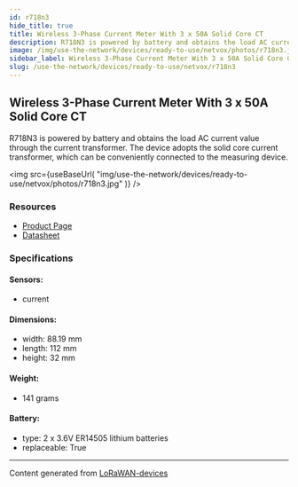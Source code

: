 ```yaml
---
id: r718n3
hide_title: true
title: Wireless 3-Phase Current Meter With 3 x 50A Solid Core CT
description: R718N3 is powered by battery and obtains the load AC current value through the current transformer. The device adopts the solid core current transformer, which can be conveniently connected to the measuring device.
image: /img/use-the-network/devices/ready-to-use/netvox/photos/r718n3.jpg
sidebar_label: Wireless 3-Phase Current Meter With 3 x 50A Solid Core CT
slug: /use-the-network/devices/ready-to-use/netvox/r718n3
---
```



## Wireless 3-Phase Current Meter With 3 x 50A Solid Core CT

R718N3 is powered by battery and obtains the load AC current value through the current transformer. The device adopts the solid core current transformer, which can be conveniently connected to the measuring device.

<img
src={useBaseUrl(
"img/use-the-network/devices/ready-to-use/netvox/photos/r718n3.jpg"
)}
/>

### Resources

- [Product Page](http://www.netvox.com.tw/product.asp?pro=R718N3)
- [Datasheet](http://www.netvox.com.tw/um/R718N3/R718N3datasheet.pdf)

### Specifications

#### Sensors:
- current
#### Dimensions:
- width: 88.19 mm
- length: 112 mm
- height: 32 mm
#### Weight: 
- 141 grams
#### Battery: 
- type: 2 x 3.6V ER14505 lithium batteries
- replaceable: True



---
Content generated from [LoRaWAN-devices](https://github.com/TheThingsNetwork/lorawan-devices)